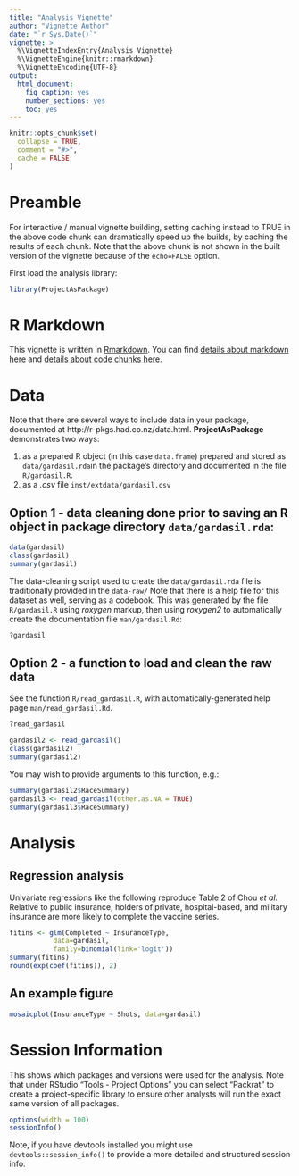 ```yaml
---
title: "Analysis Vignette"
author: "Vignette Author"
date: "`r Sys.Date()`"
vignette: >
  %\VignetteIndexEntry{Analysis Vignette}
  %\VignetteEngine{knitr::rmarkdown}
  %\VignetteEncoding{UTF-8}
output: 
  html_document: 
    fig_caption: yes
    number_sections: yes
    toc: yes
---
```



```r
knitr::opts_chunk$set(
  collapse = TRUE,
  comment = "#>",
  cache = FALSE
)
```

# Preamble

For interactive / manual vignette building, setting caching instead to TRUE 
in the above code chunk can dramatically speed up the builds, by caching the results of each chunk. Note that the above chunk is not shown in the built version of the vignette because of the `echo=FALSE` option.

First load the analysis library:
```r
library(ProjectAsPackage)
```

# R Markdown

This vignette is
written in [Rmarkdown](http://rmarkdown.rstudio.com). You can find [details
about markdown here](http://rmarkdown.rstudio.com/authoring_basics.html) and
[details about code chunks
here](http://rmarkdown.rstudio.com/authoring_rcodechunks.html).

# Data

Note that there are several ways to include data in your package, documented at 
http://r-pkgs.had.co.nz/data.html. 
**ProjectAsPackage** demonstrates two ways:

1. as a prepared R object (in this case `data.frame`) prepared and stored as `data/gardasil.rda`in the package's directory and documented in the file `R/gardasil.R`.
2. as a *.csv* file `inst/extdata/gardasil.csv`

## Option 1 - data cleaning done prior to saving an R object in package directory `data/gardasil.rda`:

```r
data(gardasil)
class(gardasil)
summary(gardasil)
```

The data-cleaning script used to create the `data/gardasil.rda` file is traditionally provided in the `data-raw/` Note that there is a help file for this dataset as well, serving as a codebook. This was generated by the file `R/gardasil.R` using *roxygen* markup, then using *roxygen2* to automatically create the documentation file `man/gardasil.Rd`:

```r
?gardasil
```

## Option 2 - a function to load and clean the raw data

See the function `R/read_gardasil.R`, with automatically-generated help page `man/read_gardasil.Rd`.

```r
?read_gardasil
```

```r
gardasil2 <- read_gardasil()
class(gardasil2)
summary(gardasil2)
```

You may wish to provide arguments to this function, e.g.:
```r
summary(gardasil2$RaceSummary)
gardasil3 <- read_gardasil(other.as.NA = TRUE)
summary(gardasil3$RaceSummary)
```

# Analysis

## Regression analysis

Univariate regressions like the following reproduce Table 2 of Chou *et al.* Relative to public insurance, holders of private, hospital-based, and military insurance are more likely to complete the vaccine series.

```r
fitins <- glm(Completed ~ InsuranceType,
           data=gardasil,
           family=binomial(link='logit'))
summary(fitins)
round(exp(coef(fitins)), 2)
```


## An example figure

```r
mosaicplot(InsuranceType ~ Shots, data=gardasil)
```


# Session Information

This shows which packages and versions were used for the analysis. Note that under
RStudio "Tools - Project Options" you can select "Packrat" to create a project-specific
library to ensure other analysts will run the exact same version of all packages.

```r
options(width = 100)
sessionInfo()
```

Note, if you have devtools installed you might use `devtools::session_info()` to provide a more detailed and structured session info.

